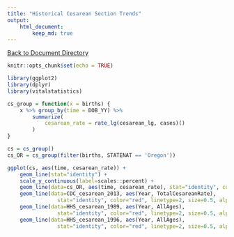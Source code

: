 ```yaml
---
title: "Historical Cesarean Section Trends"
output: 
    html_document:
        keep_md: true
---
```

[Back to Document Directory](README.md)

```r
knitr::opts_chunk$set(echo = TRUE)
```

```r
library(ggplot2)
library(dplyr)
library(vitalstatistics)
```


```r
cs_group = function(x = births) {
    x %>% group_by(time = DOB_YY) %>%
        summarize(
            cesarean_rate = rate_lg(cesarean_lg, cases)()
        )
}

cs = cs_group()
cs_OR = cs_group(filter(births, STATENAT == 'Oregon'))

ggplot(cs, aes(time, cesarean_rate)) +
    geom_line(stat="identity") +
    scale_y_continuous(label=scales::percent) +
    geom_line(data=cs_OR, aes(time, cesarean_rate), stat="identity", color="blue") +
    geom_line(data=CDC_cesarean_2013, aes(Year, TotalCesareanRate),
                stat="identity", color="red", linetype=2, size=0.5, alpha=0.5) +
    geom_line(data=HHS_cesarean_1989, aes(Year, AllAges),
                stat="identity", color="red", linetype=2, size=0.5, alpha=0.5) +
    geom_line(data=HHS_cesarean_1996, aes(Year, AllAges),
                stat="identity", color="red", linetype=2, size=0.5, alpha=0.5)
```






